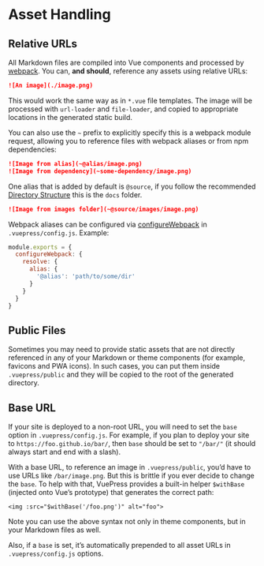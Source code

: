 # Asset Handling

## Relative URLs

All Markdown files are compiled into Vue components and processed by [webpack](http://webpack.js.org/). You can, **and should**, reference any assets using relative URLs:

``` md
![An image](./image.png)
```

This would work the same way as in `*.vue` file templates. The image will be processed with `url-loader` and `file-loader`, and copied to appropriate locations in the generated static build.

You can also use the `~` prefix to explicitly specify this is a webpack module request, allowing you to reference files with webpack aliases or from npm dependencies:

``` md
![Image from alias](~@alias/image.png)
![Image from dependency](~some-dependency/image.png)
```

One alias that is added by default is `@source`, if you follow the recommended [Directory Structure](./directory-structure.md) this is the `docs` folder. 

``` md
![Image from images folder](~@source/images/image.png)
```

Webpack aliases can be configured via [configureWebpack](../config/README.md#configurewebpack) in `.vuepress/config.js`. Example:

``` js
module.exports = {
  configureWebpack: {
    resolve: {
      alias: {
        '@alias': 'path/to/some/dir'
      }
    }
  }
}
```

## Public Files

Sometimes you may need to provide static assets that are not directly referenced in any of your Markdown or theme components (for example, favicons and PWA icons). In such cases, you can put them inside `.vuepress/public` and they will be copied to the root of the generated directory.

## Base URL

If your site is deployed to a non-root URL, you will need to set the `base` option in `.vuepress/config.js`. For example, if you plan to deploy your site to `https://foo.github.io/bar/`, then `base` should be set to `"/bar/"` (it should always start and end with a slash).

With a base URL, to reference an image in `.vuepress/public`, you’d have to use URLs like `/bar/image.png`. But this is brittle if you ever decide to change the `base`. To help with that, VuePress provides a built-in helper `$withBase` (injected onto Vue’s prototype) that generates the correct path:

``` vue
<img :src="$withBase('/foo.png')" alt="foo">
```

Note you can use the above syntax not only in theme components, but in your Markdown files as well.

Also, if a `base` is set, it’s automatically prepended to all asset URLs in `.vuepress/config.js` options.
